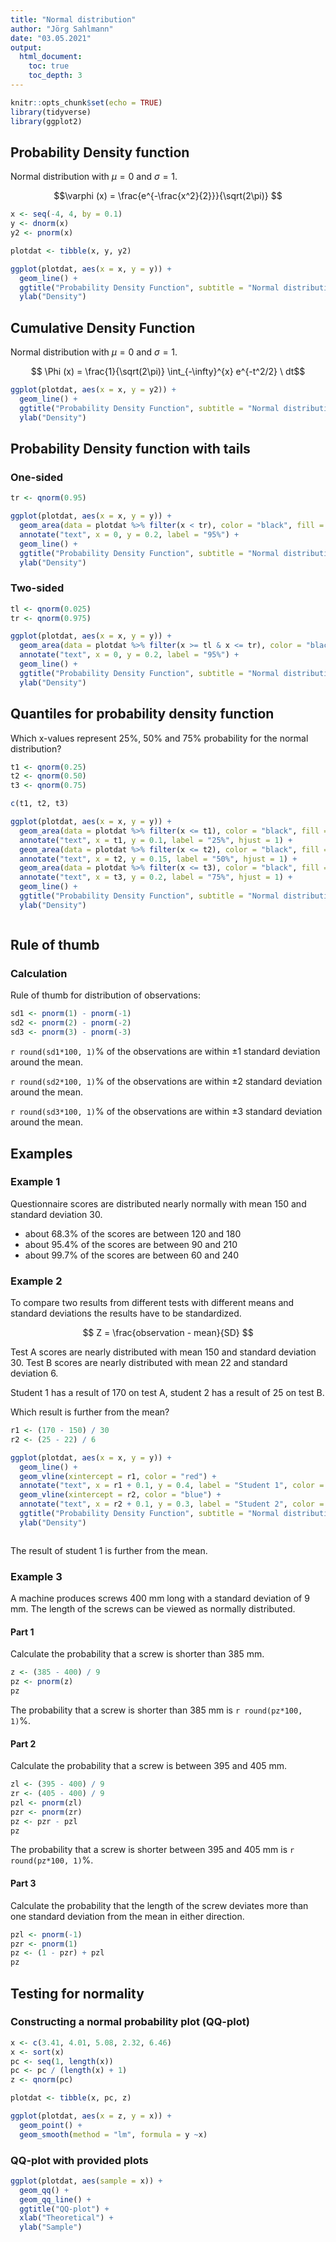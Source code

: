 ```yaml
---
title: "Normal distribution"
author: "Jörg Sahlmann"
date: "03.05.2021"
output: 
  html_document:
    toc: true
    toc_depth: 3
---
```


```r
knitr::opts_chunk$set(echo = TRUE)
library(tidyverse)
library(ggplot2)
```

## Probability Density function

Normal distribution with $\mu = 0$ and $\sigma = 1$.

$$\varphi (x) = \frac{e^{-\frac{x^2}{2}}}{\sqrt(2\pi)} $$


```r

x <- seq(-4, 4, by = 0.1)
y <- dnorm(x)
y2 <- pnorm(x)

plotdat <- tibble(x, y, y2)

ggplot(plotdat, aes(x = x, y = y)) +
  geom_line() +
  ggtitle("Probability Density Function", subtitle = "Normal distribution") +
  ylab("Density")

```

## Cumulative Density Function

Normal distribution with $\mu = 0$ and $\sigma = 1$.


$$ \Phi (x) = \frac{1}{\sqrt(2\pi)} \int_{-\infty}^{x} e^{-t^2/2} \ dt$$


```r

ggplot(plotdat, aes(x = x, y = y2)) +
  geom_line() +
  ggtitle("Probability Density Function", subtitle = "Normal distribution") +
  ylab("Density")

```


## Probability Density function with tails

### One-sided


```r

tr <- qnorm(0.95)

ggplot(plotdat, aes(x = x, y = y)) +
  geom_area(data = plotdat %>% filter(x < tr), color = "black", fill = "lightgreen") +
  annotate("text", x = 0, y = 0.2, label = "95%") +
  geom_line() +
  ggtitle("Probability Density Function", subtitle = "Normal distribution") +
  ylab("Density")


```

### Two-sided


```r

tl <- qnorm(0.025)
tr <- qnorm(0.975)

ggplot(plotdat, aes(x = x, y = y)) +
  geom_area(data = plotdat %>% filter(x >= tl & x <= tr), color = "black", fill = "lightgreen") +
  annotate("text", x = 0, y = 0.2, label = "95%") +
  geom_line() +
  ggtitle("Probability Density Function", subtitle = "Normal distribution") +
  ylab("Density")


```


## Quantiles for probability density function

Which x-values represent 25%, 50% and 75% probability for the normal distribution?


```r

t1 <- qnorm(0.25)
t2 <- qnorm(0.50)
t3 <- qnorm(0.75)

c(t1, t2, t3)

ggplot(plotdat, aes(x = x, y = y)) +
  geom_area(data = plotdat %>% filter(x <= t1), color = "black", fill = "grey", alpha = 0.25) +
  annotate("text", x = t1, y = 0.1, label = "25%", hjust = 1) +
  geom_area(data = plotdat %>% filter(x <= t2), color = "black", fill = "grey", alpha = 0.25) +
  annotate("text", x = t2, y = 0.15, label = "50%", hjust = 1) +
  geom_area(data = plotdat %>% filter(x <= t3), color = "black", fill = "grey", alpha = 0.25) +
  annotate("text", x = t3, y = 0.2, label = "75%", hjust = 1) +
  geom_line() +
  ggtitle("Probability Density Function", subtitle = "Normal distribution") +
  ylab("Density")



```


## Rule of thumb

### Calculation

Rule of thumb for distribution of observations:

```r

sd1 <- pnorm(1) - pnorm(-1)
sd2 <- pnorm(2) - pnorm(-2)
sd3 <- pnorm(3) - pnorm(-3)


```

`r round(sd1*100, 1)`% of the observations are within $\pm 1$ standard deviation around the mean.

`r round(sd2*100, 1)`% of the observations are within $\pm 2$ standard deviation around the mean.

`r round(sd3*100, 1)`% of the observations are within $\pm 3$ standard deviation around the mean.


## Examples

### Example 1

Questionnaire scores are distributed nearly normally with mean 150 and standard deviation 30.

  - about 68.3% of the scores are between 120 and 180
  - about 95.4% of the scores are between 90 and 210
  - about 99.7% of the scores are between 60 and 240


### Example 2

To compare two results from different tests with different means and standard deviations the results have to be standardized.

$$ Z = \frac{observation - mean}{SD} $$

Test A scores are nearly distributed with mean 150 and standard deviation 30. Test B scores are nearly distributed with mean 22 and standard deviation 6.

Student 1 has a result of 170 on test A, student 2 has a result of 25 on test B.

Which result is further from the mean?

```r

r1 <- (170 - 150) / 30
r2 <- (25 - 22) / 6

ggplot(plotdat, aes(x = x, y = y)) +
  geom_line() +
  geom_vline(xintercept = r1, color = "red") +
  annotate("text", x = r1 + 0.1, y = 0.4, label = "Student 1", color = "red", hjust = 0) +
  geom_vline(xintercept = r2, color = "blue") +
  annotate("text", x = r2 + 0.1, y = 0.3, label = "Student 2", color = "blue", hjust = 0) +
  ggtitle("Probability Density Function", subtitle = "Normal distribution") +
  ylab("Density")



```

The result of student 1 is further from the mean.


### Example 3

A machine produces screws 400 mm long with a standard deviation of 9 mm. The length of the screws can be viewed as normally distributed.

#### Part 1

Calculate the probability that a screw is shorter than 385 mm.

```r

z <- (385 - 400) / 9
pz <- pnorm(z)
pz

```
The probability that a screw is shorter than 385 mm is `r round(pz*100, 1)`%.

#### Part 2

Calculate the probability that a screw is between 395 and 405 mm.

```r

zl <- (395 - 400) / 9
zr <- (405 - 400) / 9
pzl <- pnorm(zl)
pzr <- pnorm(zr)
pz <- pzr - pzl
pz

```

The probability that a screw is shorter between 395 and 405 mm is `r round(pz*100, 1)`%.

#### Part 3

Calculate the probability that the length of the screw deviates more than one standard deviation from the mean in either direction.

```r

pzl <- pnorm(-1)
pzr <- pnorm(1)
pz <- (1 - pzr) + pzl
pz

```


## Testing for normality

### Constructing a normal probability plot (QQ-plot)

```r

x <- c(3.41, 4.01, 5.08, 2.32, 6.46)
x <- sort(x)
pc <- seq(1, length(x))
pc <- pc / (length(x) + 1)
z <- qnorm(pc)

plotdat <- tibble(x, pc, z)

ggplot(plotdat, aes(x = z, y = x)) + 
  geom_point() + 
  geom_smooth(method = "lm", formula = y ~x)


```

### QQ-plot with provided plots

```r

ggplot(plotdat, aes(sample = x)) + 
  geom_qq() +
  geom_qq_line() +
  ggtitle("QQ-plot") +
  xlab("Theoretical") +
  ylab("Sample")

```




